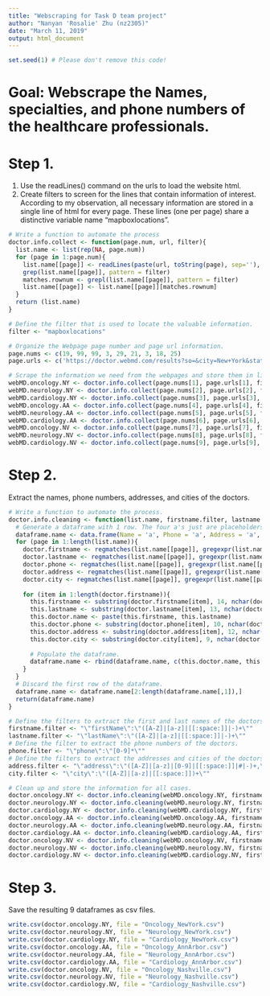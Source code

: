 ```yaml
---
title: "Webscraping for Task D team project"
author: "Nanyan 'Rosalie' Zhu (nz2305)"
date: "March 11, 2019"
output: html_document
---
```


```r
set.seed(1) # Please don't remove this code!
```

# Goal: Webscrape the Names, specialties, and phone numbers of the healthcare professionals.

# Step 1. 
1) Use the readLines() command on the urls to load the website html.
2) Create filters to screen for the lines that contain information of interest.
According to my observation, all necessary information are stored in a single line of html for every page. These lines (one per page) share a distinctive variable name "mapboxlocations".
```r
# Write a function to automate the process
doctor.info.collect <- function(page.num, url, filter){
  list.name <- list(rep(NA, page.num))
  for (page in 1:page.num){
    list.name[[page]] <- readLines(paste(url, toString(page), sep=''), warn = FALSE)
    grep(list.name[[page]], pattern = filter)
    matches.rownum <- grepl(list.name[[page]], pattern = filter)
    list.name[[page]] <- list.name[[page]][matches.rownum]
  }
  return (list.name)
}

# Define the filter that is used to locate the valuable information.
filter <- "mapboxlocations"

# Organize the Webpage page number and page url information.
page.nums <- c(19, 99, 99, 3, 29, 21, 3, 18, 25)
page.urls <- c('https://doctor.webmd.com/results?so=&city=New+York&state=NY&zip=&lat=40.7142&lon=-74.0059&ln=oncology&loc=New+York%2C+NY&pagenumber=','https://doctor.webmd.com/results?tname=Neurology&city=New%20York&state=NY&zip=&lat=40.7142&lon=-74.0059&s=null&so=&sd=29282&pagenumber=','https://doctor.webmd.com/results?tname=Cardiology&city=New%20York&state=NY&zip=&lat=40.7142&lon=-74.0059&s=null&so=&sd=29236&pagenumber=','https://doctor.webmd.com/results?so=&city=Ann+Arbor&state=MI&zip=&lat=42.2753&lon=-83.7307&ln=oncology&loc=Ann+Arbor%2C+MI&pagenumber=','https://doctor.webmd.com/results?tname=Neurology&city=Ann+Arbor&state=MI&zip=&lat=42.2708&lon=-83.7263&s=505&so=&sd=29282&pagenumber=','https://doctor.webmd.com/results?tname=Cardiology&city=Ann+Arbor&state=MI&zip=&lat=42.2708&lon=-83.7263&s=505&so=&sd=29236&pagenumber=','https://doctor.webmd.com/results?so=&city=Nashville&state=TN&zip=&lat=36.1658&lon=-86.7844&ln=oncology&loc=Nashville%2C+TN&pagenumber=','https://doctor.webmd.com/results?so=&city=Nashville&state=TN&zip=&lat=36.1658&lon=-86.7844&ln=neurology&loc=Nashville%2C+TN&pagenumber=','https://doctor.webmd.com/results?tname=Cardiology&city=Nashville&state=TN&zip=&lat=36.1658&lon=-86.7844&s=659&so=&sd=29236&pagenumber=')

# Scrape the information we need from the webpages and store them in lists.
webMD.oncology.NY <- doctor.info.collect(page.nums[1], page.urls[1], filter)
webMD.neurology.NY <- doctor.info.collect(page.nums[2], page.urls[2], filter)
webMD.cardiology.NY <- doctor.info.collect(page.nums[3], page.urls[3], filter)
webMD.oncology.AA <- doctor.info.collect(page.nums[4], page.urls[4], filter)
webMD.neurology.AA <- doctor.info.collect(page.nums[5], page.urls[5], filter)
webMD.cardiology.AA <- doctor.info.collect(page.nums[6], page.urls[6], filter)
webMD.oncology.NV <- doctor.info.collect(page.nums[7], page.urls[7], filter)
webMD.neurology.NV <- doctor.info.collect(page.nums[8], page.urls[8], filter)
webMD.cardiology.NV <- doctor.info.collect(page.nums[9], page.urls[9], filter)
```

# Step 2.
Extract the names, phone numbers, addresses, and cities of the doctors.
```r
# Write a function to automate the process.
doctor.info.cleaning <- function(list.name, firstname.filter, lastname.filter, phone.filter, address.filter, city.filter){
  # Generate a dataframe with 1 row. The four a's just are placeholders.
  dataframe.name <- data.frame(Name = 'a', Phone = 'a', Address = 'a', City = 'a', stringsAsFactors = FALSE)
  for (page in 1:length(list.name)){
    doctor.firstname <- regmatches(list.name[[page]], gregexpr(list.name[[page]], pattern = firstname.filter))[[1]]
    doctor.lastname <- regmatches(list.name[[page]], gregexpr(list.name[[page]], pattern = lastname.filter))[[1]]
    doctor.phone <- regmatches(list.name[[page]], gregexpr(list.name[[page]], pattern = phone.filter))[[1]]
    doctor.address <- regmatches(list.name[[page]], gregexpr(list.name[[page]], pattern = address.filter))[[1]]
    doctor.city <- regmatches(list.name[[page]], gregexpr(list.name[[page]], pattern = city.filter))[[1]]
    
    for (item in 1:length(doctor.firstname)){
      this.firstname <- substring(doctor.firstname[item], 14, nchar(doctor.firstname[item]) - 1)
      this.lastname <- substring(doctor.lastname[item], 13, nchar(doctor.lastname[item]) - 1)
      this.doctor.name <- paste(this.firstname, this.lastname)
      this.doctor.phone <- substring(doctor.phone[item], 10, nchar(doctor.phone[item]) - 1)
      this.doctor.address <- substring(doctor.address[item], 12, nchar(doctor.address[item]) - 2)
      this.doctor.city <- substring(doctor.city[item], 9, nchar(doctor.city[item]) - 1)
      
      # Populate the dataframe.
      dataframe.name <- rbind(dataframe.name, c(this.doctor.name, this.doctor.phone, this.doctor.address, this.doctor.city))
    }
  }
  # Discard the first row of the dataframe.
  dataframe.name <- dataframe.name[2:length(dataframe.name[,1]),]
  return(dataframe.name)
}

# Define the filters to extract the first and last names of the doctors.
firstname.filter <- "\"firstName\":\"([A-Z]|[a-z]|[[:space:]]|-)+\""
lastname.filter <- "\"lastName\":\"([A-Z]|[a-z]|[[:space:]]|-)+\""
# Define the filter to extract the phone numbers of the doctors.
phone.filter <- "\"phone\":\"[0-9]*\""
# Define the filters to extract the addresses and cities of the doctors.
address.filter <- "\"address\":\"([A-Z]|[a-z]|[0-9]|[[:space:]]|#|-)+,\""
city.filter <- "\"city\":\"([A-Z]|[a-z]|[[:space:]])+\""

# Clean up and store the information for all cases.
doctor.oncology.NY <- doctor.info.cleaning(webMD.oncology.NY, firstname.filter, lastname.filter, phone.filter, address.filter, city.filter)
doctor.neurology.NY <- doctor.info.cleaning(webMD.neurology.NY, firstname.filter, lastname.filter, phone.filter, address.filter, city.filter)
doctor.cardiology.NY <- doctor.info.cleaning(webMD.cardiology.NY, firstname.filter, lastname.filter, phone.filter, address.filter, city.filter)
doctor.oncology.AA <- doctor.info.cleaning(webMD.oncology.AA, firstname.filter, lastname.filter, phone.filter, address.filter, city.filter)
doctor.neurology.AA <- doctor.info.cleaning(webMD.neurology.AA, firstname.filter, lastname.filter, phone.filter, address.filter, city.filter)
doctor.cardiology.AA <- doctor.info.cleaning(webMD.cardiology.AA, firstname.filter, lastname.filter, phone.filter, address.filter, city.filter)
doctor.oncology.NV <- doctor.info.cleaning(webMD.oncology.NV, firstname.filter, lastname.filter, phone.filter, address.filter, city.filter)
doctor.neurology.NV <- doctor.info.cleaning(webMD.neurology.NV, firstname.filter, lastname.filter, phone.filter, address.filter, city.filter)
doctor.cardiology.NV <- doctor.info.cleaning(webMD.cardiology.NV, firstname.filter, lastname.filter, phone.filter, address.filter, city.filter)
```

# Step 3.
Save the resulting 9 dataframes as csv files.
```r
write.csv(doctor.oncology.NY, file = "Oncology_NewYork.csv")
write.csv(doctor.neurology.NY, file = "Neurology_NewYork.csv")
write.csv(doctor.cardiology.NY, file = "Cardiology_NewYork.csv")
write.csv(doctor.oncology.AA, file = "Oncology_AnnArbor.csv")
write.csv(doctor.neurology.AA, file = "Neurology_AnnArbor.csv")
write.csv(doctor.cardiology.AA, file = "Cardiology_AnnArbor.csv")
write.csv(doctor.oncology.NV, file = "Oncology_Nashville.csv")
write.csv(doctor.neurology.NV, file = "Neurology_Nashville.csv")
write.csv(doctor.cardiology.NV, file = "Cardiology_Nashville.csv")
```